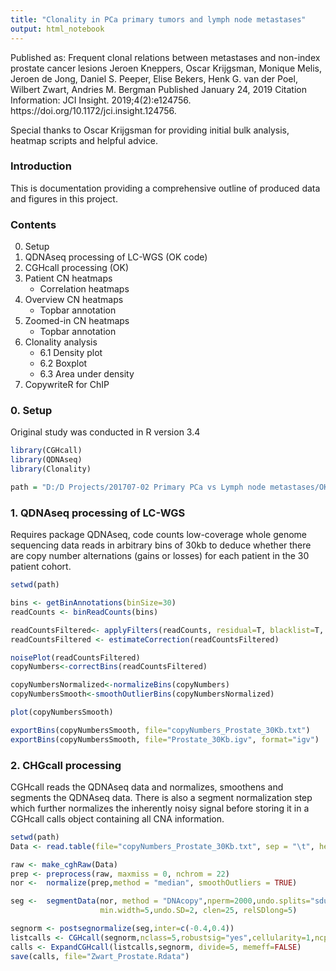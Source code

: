 ---
title: "Clonality in PCa primary tumors and lymph node metastases"
output: html_notebook
---
Published as: Frequent clonal relations between metastases and non-index prostate cancer lesions 
Jeroen Kneppers, Oscar Krijgsman, Monique Melis, Jeroen de Jong, Daniel S. Peeper, Elise Bekers, Henk G. van der Poel, Wilbert Zwart, Andries M. Bergman 
Published January 24, 2019 
Citation Information: JCI Insight. 2019;4(2):e124756. https://doi.org/10.1172/jci.insight.124756.


Special thanks to Oscar Krijgsman for providing initial bulk analysis, heatmap scripts and helpful advice.

### Introduction
This is documentation providing a comprehensive outline of produced data and figures in this project.

### Contents

0. Setup
1. QDNAseq processing of LC-WGS (OK code)
2. CGHcall processing (OK)
3. Patient CN heatmaps 
    + Correlation heatmaps
4. Overview CN heatmaps
    + Topbar annotation
5. Zoomed-in CN heatmaps
    + Topbar annotation
6. Clonality analysis
    + 6.1 Density plot
    + 6.2 Boxplot
    + 6.3 Area under density
7. CopywriteR for ChIP

### 0. Setup
Original study was conducted in R version 3.4

```{r setup, echo = T}
library(CGHcall)
library(QDNAseq)
library(Clonality)

path = "D:/D Projects/201707-02 Primary PCa vs Lymph node metastases/OKData/"
```

### 1. QDNAseq processing of LC-WGS
Requires package QDNAseq, code counts low-coverage whole genome sequencing data reads in arbitrary bins of 30kb to deduce whether there are copy number alternations (gains or losses) for each patient in the 30 patient cohort.

```{r QDNAseq} 
setwd(path)

bins <- getBinAnnotations(binSize=30)
readCounts <- binReadCounts(bins)

readCountsFiltered<- applyFilters(readCounts, residual=T, blacklist=T, chromosomes=NA)
readCountsFiltered <- estimateCorrection(readCountsFiltered)

noisePlot(readCountsFiltered)
copyNumbers<-correctBins(readCountsFiltered) 

copyNumbersNormalized<-normalizeBins(copyNumbers)
copyNumbersSmooth<-smoothOutlierBins(copyNumbersNormalized)

plot(copyNumbersSmooth)

exportBins(copyNumbersSmooth, file="copyNumbers_Prostate_30Kb.txt")
exportBins(copyNumbersSmooth, file="Prostate_30Kb.igv", format="igv")
```


### 2. CHGcall processing
CGHcall reads the QDNAseq data and normalizes, smoothens and segments the QDNAseq data. There is also a segment normalization step which further normalizes the inherently noisy signal before storing it in a CGHcall calls object containing all CNA information.

```{r CGHcall} 
setwd(path)
Data <- read.table(file="copyNumbers_Prostate_30Kb.txt", sep = "\t", header=T)

raw <- make_cghRaw(Data)
prep <- preprocess(raw, maxmiss = 0, nchrom = 22) 
nor <-  normalize(prep,method = "median", smoothOutliers = TRUE)

seg <-  segmentData(nor, method = "DNAcopy",nperm=2000,undo.splits="sdundo",
                    min.width=5,undo.SD=2, clen=25, relSDlong=5)

segnorm <- postsegnormalize(seg,inter=c(-0.4,0.4))
listcalls <- CGHcall(segnorm,nclass=5,robustsig="yes",cellularity=1,ncpus=12)
calls <- ExpandCGHcall(listcalls,segnorm, divide=5, memeff=FALSE)
save(calls, file="Zwart_Prostate.Rdata")
```


